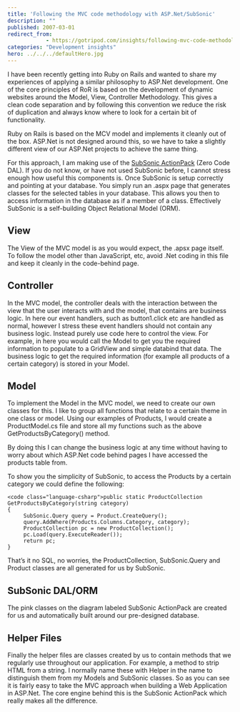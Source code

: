 ```yaml
---
title: 'Following the MVC code methodology with ASP.Net/SubSonic'
description: ""
published: 2007-03-01
redirect_from: 
            - https://gotripod.com/insights/following-mvc-code-methodology-asp-net-subsonic/
categories: "Development insights"
hero: ../../../defaultHero.jpg
---
```

I have been recently getting into Ruby on Rails and wanted to share my experiences of applying a similar philosophy to ASP.Net development. One of the core principles of RoR is based on the development of dynamic websites around the Model, View, Controller Methodology. This gives a clean code separation and by following this convention we reduce the risk of duplication and always know where to look for a certain bit of functionality.

Ruby on Rails is based on the MCV model and implements it cleanly out of the box. ASP.Net is not designed around this, so we have to take a slightly different view of our ASP.Net projects to achieve the same thing.

For this approach, I am making use of the [SubSonic ActionPack](http://www.codeplex.com/actionpack) (Zero Code DAL). If you do not know, or have not used SubSonic before, I cannot stress enough how useful this components is. Once SubSonic is setup correctly and pointing at your database. You simply run an .aspx page that generates classes for the selected tables in your database. This allows you then to access information in the database as if a member of a class. Effectively SubSonic is a self-building Object Relational Model (ORM).

## View

The View of the MVC model is as you would expect, the .apsx page itself. To follow the model other than JavaScript, etc, avoid .Net coding in this file and keep it cleanly in the code-behind page.

## Controller

In the MVC model, the controller deals with the interaction between the view that the user interacts with and the model, that contains are business logic. In here our event handlers, such as button1.click etc are handled as normal, however I stress these event handlers should not contain any business logic. Instead purely use code here to control the view. For example, in here you would call the Model to get you the required information to populate to a GridView and simple databind that data. The business logic to get the required information (for example all products of a certain category) is stored in your Model.

## Model

To implement the Model in the MVC model, we need to create our own classes for this. I like to group all functions that relate to a certain theme in one class or model. Using our examples of Products, I would create a ProductModel.cs file and store all my functions such as the above GetProductsByCategory() method.

By doing this I can change the business logic at any time without having to worry about which ASP.Net code behind pages I have accessed the products table from.

To show you the simplicity of SubSonic, to access the Products by a certain category we could define the following:

```
<code class="language-csharp">public static ProductCollection GetProductsByCategory(string category)
{
     SubSonic.Query query = Product.CreateQuery();
     query.AddWhere(Products.Columns.Category, category);
     ProductCollection pc = new ProductCollection();
     pc.Load(query.ExecuteReader());
     return pc;
}
```

That’s it no SQL, no worries, the ProductCollection, SubSonic.Query and Product classes are all generated for us by SubSonic.

## SubSonic DAL/ORM

The pink classes on the diagram labeled SubSonic ActionPack are created for us and automatically built around our pre-designed database.

## Helper Files

Finally the helper files are classes created by us to contain methods that we regularly use throughout our application. For example, a method to strip HTML from a string. I normally name these with Helper in the name to distinguish them from my Models and SubSonic classes. So as you can see it is fairly easy to take the MVC approach when building a Web Application in ASP.Net. The core engine behind this is the SubSonic ActionPack which really makes all the difference.
